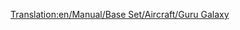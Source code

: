 [[Translation:en/Manual/Base Set/Aircraft/Guru Galaxy]]

{{en/Manual/Base Set/Aircraft/Aircraft|Name=Guru Galaxy
|Image=[[File:en/Manual/Base Set/Aircraft/LockheedTristar.png|Guru Galaxy]]
|Cost=51.269 (102,538)
|Speed=947 kph (592 MPH)
|Annual=6.328 (12,656)
|Designed=1969
|Lifespan=20
|Capacity=240 passengers & 35 bags of mail
|Description=Three engined plane. High capacity.
|Real-lifeWikilink=Lockheed L-1011
|Real-life=Lockheed Tristar
}}